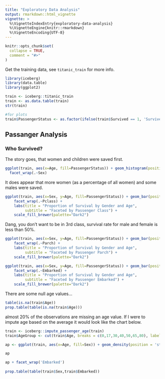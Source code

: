 ```yaml
---
title: "Exploratory Data Analysis"
output: rmarkdown::html_vignette
vignette: >
  %\VignetteIndexEntry{exploratory-data-analysis}
  %\VignetteEngine{knitr::rmarkdown}
  %\VignetteEncoding{UTF-8}
---
```


```r
knitr::opts_chunk$set(
  collapse = TRUE,
  comment = "#>"
)
```

Get the training data, see `titanic_train` for more info.

```r
library(iceberg)
library(data.table)
library(ggplot2)

train <- iceberg::titanic_train
train <- as.data.table(train)
str(train)
```


```r
#for plots
train$PassengerStatus <- as.factor(ifelse(train$Survived == 1, 'Survived','Died'))
```
## Passanger Analysis

### Who Survived?

The story goes, that women and children were saved first.

```r
ggplot(train, aes(x=Age, fill=PassengerStatus)) + geom_histogram(position = 'stack', alpha=0.5, binwidth = 7) +
  facet_wrap(.~Sex)
```

It does appear that more women (as a percentage of all women) and some males were saved.

```r
ggplot(train, aes(x=Sex, y=Age, fill=PassengerStatus)) + geom_bar(position = 'fill', stat='identity') +
    facet_wrap(.~Pclass) +
    labs(title = "Proportion of Survival by Gender and Age",
         subtitle = "Faceted by Passenger Class") +
    scale_fill_brewer(palette="Dark2")
```
Dang, you don't want to be in 3rd class, survival rate for male and female is less than 50%.

```r
ggplot(train, aes(x=Sex, y=Age, fill=PassengerStatus)) + geom_bar(position = 'fill', stat='identity') +
    facet_wrap(.~Parch) +
    labs(title = "Proportion of Survival by Gender and Age",
         subtitle = "Faceted by Passenger Parch") +
    scale_fill_brewer(palette="Dark2")
```

```r
ggplot(train, aes(x=Sex, y=Age, fill=PassengerStatus)) + geom_bar(position = 'fill', stat='identity') +
    facet_wrap(.~Embarked) +
    labs(title = "Proportion of Survival by Gender and Age",
         subtitle = "Faceted by Passenger Embarked") +
    scale_fill_brewer(palette="Dark2")
```

There are some null age values...

```r
table(is.na(train$Age))
prop.table(table(is.na(train$Age)))
```

almost 20% of the observations are missing an age value. If I were to impute age based on the average it would look like the chart below.

```r
train <- iceberg::impute_passenger_age(train)
train$AgeGroup <- cut(train$Age, breaks = c(0,17,30,40,50,65,80), labels = c('<17','18-30','31-40','41-50','51-65','>=66'))

ap <- ggplot(train, aes(x=Age, fill=Sex)) + geom_density(position = 'stack', alpha=0.5)

ap
```

```r
ap + facet_wrap('Embarked')
  
prop.table(table(train$Sex,train$Embarked))
```
